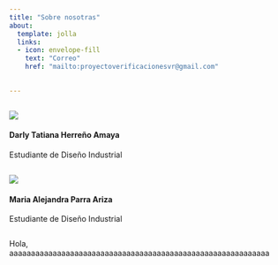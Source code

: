 ```yaml
---
title: "Sobre nosotras"
about:
  template: jolla
  links:
  - icon: envelope-fill
    text: "Correo"
    href: "mailto:proyectoverificacionesvr@gmail.com"
    

---
```


:::{.column-body}
::: {.row}

::: {.column}
![](imgs/evidencias/darly.png){.img-circle}

#### **Darly Tatiana Herreño Amaya**
Estudiante de Diseño Industrial
:::
::: {.column}
![](imgs/evidencias/alejandra.png){.img-circle}

#### **Maria Alejandra Parra Ariza**
Estudiante de Diseño Industrial
:::
:::
:::
Hola, aaaaaaaaaaaaaaaaaaaaaaaaaaaaaaaaaaaaaaaaaaaaaaaaaaaaaaaaaaaa

